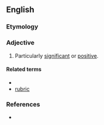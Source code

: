 ==English==

===Etymology===
{{rfe|en}}

===Adjective===
{{en-adj|-}}

# Particularly [[significant]] or [[positive]].

====Related terms====
* {{l|en|red letter day}}
* [[rubric]]

===References===
* {{R:OneLook}}